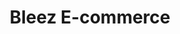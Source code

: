 ---
title: Bleez E-commerce
slug: "bleez-ecommerce"
order: 1
socialImage: "og-image.png"
published: true
aboutcompany: Bleez E-commerce is an e-commerce platform based in Magento 2. The startup has as core mission provide e-commerce solution to business that act in several stages, since a little store that only needs an online store to sell his t-shirts until a huge company that needs customized solutions to sell his products in a particular way, always focusing in customer experience to convert and expand the results.
project: Sell Bleez E-commerce in Brazil isn't a easy misson, the brazilian market still has too much doubts about how an e-commerce operation should work, so we worked very hard in the website and social media to could explain, always in the easy way, how the service works, looking for unshort the effort of the sales team.
tags: [
    'UI',
    'UX',
    'Heatmap',
    'Metrics'
]
colorone: "#9900CD"
colortwo: "#6D00AB"
mock: 'mock.png'
mockMobile: 'mock-mobile.png'
gallery: [
    'danilo-nobre-bleez-ecommerce-home.png',
    'danilo-nobre-bleez-ecommerce-features.png',
    'danilo-nobre-bleez-ecommerce-case.png',
    'danilo-nobre-bleez-ecommerce-plans.png',
    'danilo-nobre-bleez-ecommerce-home-mobile.png',
    'danilo-nobre-bleez-ecommerce-features-mobile.png',
    'danilo-nobre-bleez-ecommerce-case-mobile.png',
    'danilo-nobre-bleez-ecommerce-blog.png',
    'danilo-nobre-bleez-ecommerce-post.png',
]
---
